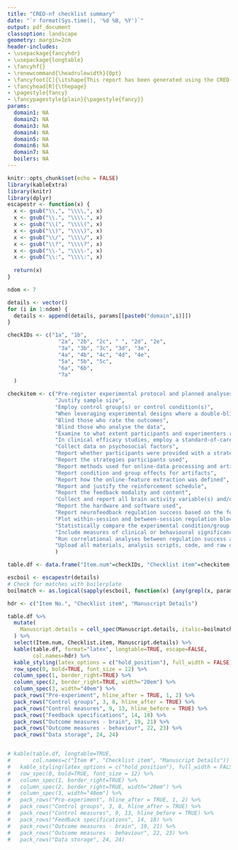 ```yaml
---
title: "CRED-nf checklist summary"
date: "`r format(Sys.time(), '%d %B, %Y')`"
output: pdf_document
classoption: landscape
geometry: margin=2cm
header-includes:
- \usepackage{fancyhdr}
- \usepackage{longtable}
- \fancyhf{}
- \renewcommand{\headrulewidth}{0pt}
- \fancyfoot[C]{\itshape{This report has been generated using the CRED-nf online checklist Beta version, developed by Hugo Pedder and Robert Thibault}}
- \fancyhead[R]{\thepage}
- \pagestyle{fancy}
- \fancypagestyle{plain}{\pagestyle{fancy}}
params:
  domain1: NA
  domain2: NA
  domain3: NA
  domain4: NA
  domain5: NA
  domain6: NA
  domain7: NA
  boilers: NA
---
```


```r
knitr::opts_chunk$set(echo = FALSE)
library(kableExtra)
library(knitr)
library(dplyr)
escapestr <- function(x) {
  x <- gsub("\\,", "\\\\,", x)
  x <- gsub("\\.", "\\\\.", x)
  x <- gsub("\\(", "\\\\(", x)
  x <- gsub("\\)", "\\\\)", x)
  x <- gsub("\\/", "\\\\/", x)
  x <- gsub("\\?", "\\\\?", x)
  x <- gsub("\\-", "\\\\-", x)
  x <- gsub("\\:", "\\\\:", x)
  
  return(x)
}
```

```r
ndom <- 7

details <- vector()
for (i in 1:ndom) {
  details <- append(details, params[[paste0("domain",i)]])
}

checkIDs <- c("1a", "1b",
                "2a", "2b", "2c", " ", "2d", "2e",
                "3a", "3b", "3c", "3d", "3e",
                "4a", "4b", "4c", "4d", "4e",
                "5a", "5b", "5c",
                "6a", "6b",
                "7a"
  )

checkitem <- c("Pre-register experimental protocol and planned analyses",
               "Justify sample size",
               "Employ control group(s) or control condition(s)",
               "When leveraging experimental designs where a double-blind is possible, use a double-blind",
               "Blind those who rate the outcomes",
               "Blind those who analyse the data",
               "Examine to what extent participants and experimenters remain blinded",
               "In clinical efficacy studies, employ a standard-of-care intervention group as a benchmark for improvement",
               "Collect data on psychosocial factors",
               "Report whether participants were provided with a strategy",
               "Report the strategies participants used",
               "Report methods used for online-data processing and artifact correction",
               "Report condition and group effects for artifacts",
               "Report how the online-feature extraction was defined",
               "Report and justify the reinforcement schedule",
               "Report the feedback modality and content",
               "Collect and report all brain activity variable(s) and/or contrasts used for feedback, as displayed to experimental participants",
               "Report the hardware and software used",
               "Report neurofeedback regulation success based on the feedback signal",
               "Plot within-session and between-session regulation blocks of feedback variable(s), as well as pre-to-post resting baselines or contrasts",
               "Statistically compare the experimental condition/group to the control condition(s)/group(s) (not only each group to baseline measures)",
               "Include measures of clinical or behavioural significance, defined a priori, and describe whether they were reached",
               "Run correlational analyses between regulation success and behavioural outcomes",
               "Upload all materials, analysis scripts, code, and raw data used for analyses, as well as final values, to an open access data repository, when feasible"
               )

table.df <- data.frame("Item.num"=checkIDs, "Checklist item"=checkitem, "Manuscript details"=details)

```


```r
escboil <- escapestr(details)
# Check for matches with boilerplate
boilmatch <- as.logical(sapply(escboil, function(x) {any(grepl(x, params$boilers))}))
```



\renewcommand{\arraystretch}{1.5}
```r
hdr <- c("Item No.", "Checklist item", "Manuscript Details")

table.df %>%
  mutate(
    Manuscript.details = cell_spec(Manuscript.details, italic=boilmatch)
  ) %>%
  select(Item.num, Checklist.item, Manuscript.details) %>%
  kable(table.df, format="latex", longtable=TRUE, escape=FALSE,
        col.names=hdr) %>%
  kable_styling(latex_options = c("hold_position"), full_width = FALSE) %>%
  row_spec(0, bold=TRUE, font_size = 12) %>%
  column_spec(1, border_right=TRUE) %>%
  column_spec(2, border_right=TRUE, width="20em") %>%
  column_spec(3, width="40em") %>%
  pack_rows("Pre-experiment", hline_after = TRUE, 1, 2) %>%
  pack_rows("Control groups", 3, 8, hline_after = TRUE) %>%
  pack_rows("Control measures", 9, 13, hline_before = TRUE) %>%
  pack_rows("Feedback specifications", 14, 18) %>%
  pack_rows("Outcome measures - brain", 19, 21) %>%
  pack_rows("Outcome measures - behaviour", 22, 23) %>%
  pack_rows("Data storage", 24, 24)


# kable(table.df, longtable=TRUE,
#       col.names=c("Item #", "Checklist item", "Manuscript Details")) %>%
#   kable_styling(latex_options = c("hold_position"), full_width = FALSE) %>%
#   row_spec(0, bold=TRUE, font_size = 12) %>%
#   column_spec(1, border_right=TRUE) %>%
#   column_spec(2, border_right=TRUE, width="20em") %>%
#   column_spec(3, width="40em") %>%
#   pack_rows("Pre-experiment", hline_after = TRUE, 1, 2) %>%
#   pack_rows("Control groups", 3, 8, hline_after = TRUE) %>%
#   pack_rows("Control measures", 9, 13, hline_before = TRUE) %>%
#   pack_rows("Feedback specifications", 14, 18) %>%
#   pack_rows("Outcome measures - brain", 19, 21) %>%
#   pack_rows("Outcome measures - behaviour", 22, 23) %>%
#   pack_rows("Data storage", 24, 24)
```